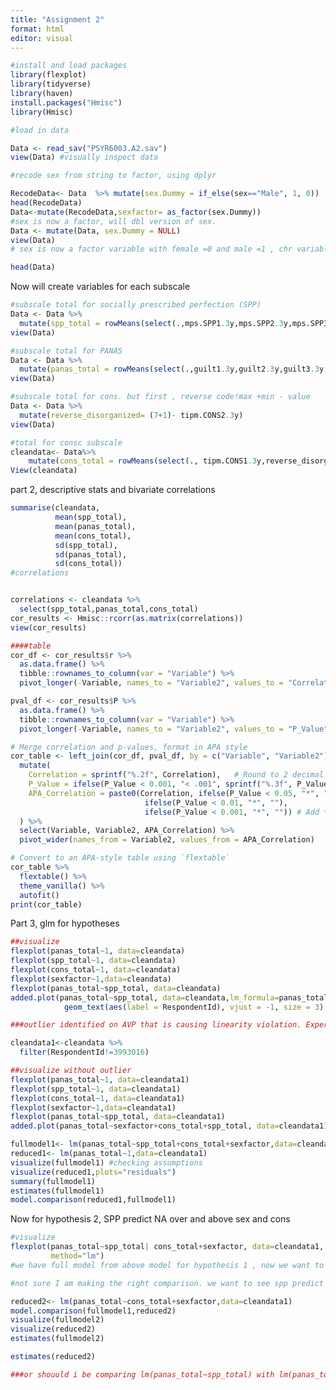 ```yaml
---
title: "Assignment 2"
format: html
editor: visual
---
```


```r
#install and load packages
library(flexplot)
library(tidyverse)
library(haven)
install.packages("Hmisc")
library(Hmisc)

#load in data

Data <- read_sav("PSYR6003.A2.sav")
view(Data) #visually inspect data 

#recode sex from string to factor, using dplyr 

RecodeData<- Data  %>% mutate(sex.Dummy = if_else(sex=="Male", 1, 0))
head(RecodeData)
Data<-mutate(RecodeData,sexfactor= as_factor(sex.Dummy))
#sex is now a factor, will dbl version of sex. 
Data <- mutate(Data, sex.Dummy = NULL)
view(Data)
# sex is now a factor variable with female =0 and male =1 , chr variable kept for label reminder 

head(Data)
```

Now will create variables for each subscale

```r

#subscale total for socially prescribed perfection (SPP)
Data <- Data %>%
  mutate(spp_total = rowMeans(select(.,mps.SPP1.3y,mps.SPP2.3y,mps.SPP3.3y,mps.SPP4.3y,mps.SPP5.3y), na.rm = TRUE))
view(Data)

#subscale total for PANAS 
Data <- Data %>%
  mutate(panas_total = rowMeans(select(.,guilt1.3y,guilt2.3y,guilt3.3y,dep1.3y,dep2.3y,dep3.3y,fear1.3y,fear2.3y,fear3.3y,host1.3y,host2.3y,host3.3y), na.rm = TRUE))
view(Data)

#subscale total for cons. but first , reverse code!max +min - value
Data <- Data %>%
  mutate(reverse_disorganized= (7+1)- tipm.CONS2.3y)
view(Data)

#total for consc subscale
cleandata<- Data%>%
    mutate(cons_total = rowMeans(select(., tipm.CONS1.3y,reverse_disorganized), na.rm = TRUE))
View(cleandata)
```

part 2, descriptive stats and bivariate correlations

```r
summarise(cleandata,
          mean(spp_total),
          mean(panas_total),
          mean(cons_total),
          sd(spp_total),
          sd(panas_total),
          sd(cons_total))
#correlations


correlations <- cleandata %>%
  select(spp_total,panas_total,cons_total)
cor_results <- Hmisc::rcorr(as.matrix(correlations))
view(cor_results)

####table
cor_df <- cor_results$r %>%
  as.data.frame() %>%
  tibble::rownames_to_column(var = "Variable") %>%
  pivot_longer(-Variable, names_to = "Variable2", values_to = "Correlation")

pval_df <- cor_results$P %>%
  as.data.frame() %>%
  tibble::rownames_to_column(var = "Variable") %>%
  pivot_longer(-Variable, names_to = "Variable2", values_to = "P_Value")

# Merge correlation and p-values, format in APA style
cor_table <- left_join(cor_df, pval_df, by = c("Variable", "Variable2")) %>%
  mutate(
    Correlation = sprintf("%.2f", Correlation),   # Round to 2 decimal places
    P_Value = ifelse(P_Value < 0.001, "< .001", sprintf("%.3f", P_Value)), # APA formatting
    APA_Correlation = paste0(Correlation, ifelse(P_Value < 0.05, "*", ""), 
                              ifelse(P_Value < 0.01, "*", ""), 
                              ifelse(P_Value < 0.001, "*", "")) # Add * for significance
  ) %>%
  select(Variable, Variable2, APA_Correlation) %>%
  pivot_wider(names_from = Variable2, values_from = APA_Correlation)

# Convert to an APA-style table using `flextable`
cor_table %>%
  flextable() %>%
  theme_vanilla() %>%
  autofit()
print(cor_table)


```

Part 3, glm for hypotheses

```r

##visualize
flexplot(panas_total~1, data=cleandata)
flexplot(spp_total~1, data=cleandata)
flexplot(cons_total~1, data=cleandata)
flexplot(sexfactor~1,data=cleandata)
flexplot(panas_total~spp_total, data=cleandata)
added.plot(panas_total~spp_total, data=cleandata,lm_formula=panas_total~sexfactor+cons_total)+
            geom_text(aes(label = RespondentId), vjust = -1, size = 3)  

###outlier identified on AVP that is causing linearity violation. Experiment with removing outlier

cleandata1<-cleandata %>%
  filter(RespondentId!=3993016)

##visualize without outlier
flexplot(panas_total~1, data=cleandata1)
flexplot(spp_total~1, data=cleandata1)
flexplot(cons_total~1, data=cleandata1)
flexplot(sexfactor~1,data=cleandata1)
flexplot(panas_total~spp_total, data=cleandata1)
added.plot(panas_total~sexfactor+cons_total+spp_total, data=cleandata1)

fullmodel1<- lm(panas_total~spp_total+cons_total+sexfactor,data=cleandata1)
reduced1<- lm(panas_total~1,data=cleandata1)
visualize(fullmodel1) #checking assumptions 
visualize(reduced1,plots="residuals")
summary(fullmodel1)
estimates(fullmodel1)
model.comparison(reduced1,fullmodel1)
```

Now for hypothesis 2, SPP predict NA over and above sex and cons

```r
#visualize
flexplot(panas_total~spp_total| cons_total+sexfactor, data=cleandata1,
         method="lm")
#we have full model from above model for hypothesis 1 , now we want to see that SPP compares over and above - we will use reduced model of negaffect~spp_total vs full model above

#not sure I am making the right comparison. we want to see spp predict above and beyond so either full model is SPP + cons +sex with reduced being cons+sex OR full model is cons+ sex

reduced2<- lm(panas_total~cons_total+sexfactor,data=cleandata1)
model.comparison(fullmodel1,reduced2)
visualize(fullmodel2)
visualize(reduced2)
estimates(fullmodel2)

estimates(reduced2)

###or shouuld i be comparing lm(panas_total~spp_total) with lm(panas_total~cons_total,sexfactor)
```

